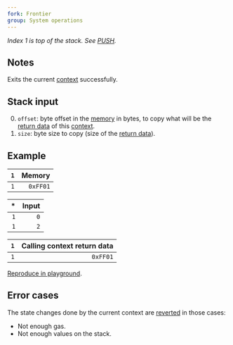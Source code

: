 ```yaml
---
fork: Frontier
group: System operations
---
```


_Index 1 is top of the stack. See [PUSH](/#60)._

## Notes

Exits the current [context](/about) successfully.

## Stack input

0. `offset`: byte offset in the [memory](/about) in bytes, to copy what will be the [return data](/about) of this [context](/about).
1. `size`: byte size to copy (size of the [return data](/about)).

## Example

| `1` |   Memory |
| --: | -------: |
| `1` | `0xFF01` |

|  \* | Input |
| --: | ----: |
| `1` |   `0` |
| `1` |   `2` |

| `1` | Calling context return data |
| --: | --------------------------: |
| `1` |                    `0xFF01` |

[Reproduce in playground](/playground?unit=Wei&codeType=Mnemonic&code='wSet%20the%20statev32%200xFF01uuuuuz0yMSTOREyywExamplez2z0yRETURN'~000000zv1%20y%5Cnw%2F%2F%20vyPUSHu~~%01uvwyz~_).

## Error cases

The state changes done by the current context are [reverted](#FD) in those cases:

- Not enough gas.
- Not enough values on the stack.
